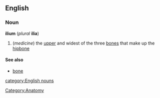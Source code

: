 {{wikipedia}}
==English==
===Noun===
'''ilium'''  (''plural'' '''ilia''')
#(''medicine'') the [[upper]] and widest of the three [[bone]]s that make up the [[hipbone]]

====See also====
*[[bone]]

[[Category:Anatomy]]
[[category:English nouns]]